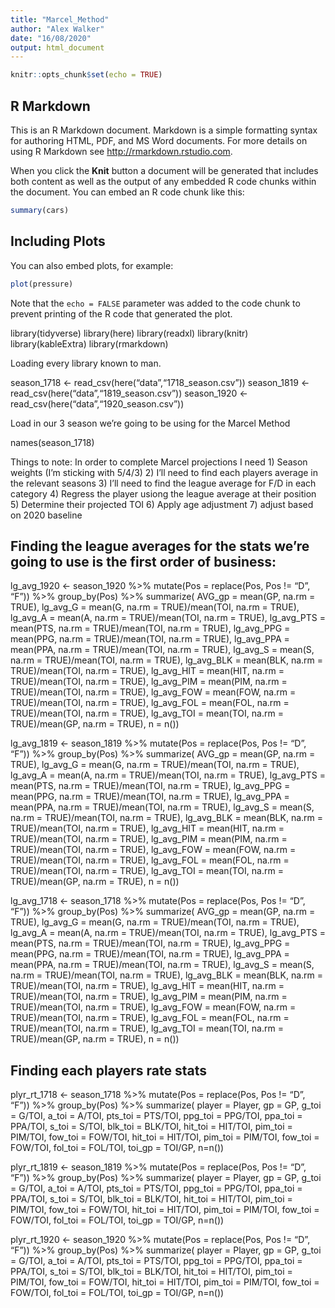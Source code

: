 ```yaml
---
title: "Marcel_Method"
author: "Alex Walker"
date: "16/08/2020"
output: html_document
---
```


```r
knitr::opts_chunk$set(echo = TRUE)
```

## R Markdown

This is an R Markdown document. Markdown is a simple formatting syntax for authoring HTML, PDF, and MS Word documents. For more details on using R Markdown see <http://rmarkdown.rstudio.com>.

When you click the **Knit** button a document will be generated that includes both content as well as the output of any embedded R code chunks within the document. You can embed an R code chunk like this:

```r
summary(cars)
```

## Including Plots

You can also embed plots, for example:

```r
plot(pressure)
```

Note that the `echo = FALSE` parameter was added to the code chunk to prevent printing of the R code that generated the plot.


library(tidyverse) 
library(here) 
library(readxl) 
library(knitr)
library(kableExtra)
library(rmarkdown)

Loading every library known to man. 

season_1718 <- read_csv(here("data","1718_season.csv"))
season_1819 <- read_csv(here("data","1819_season.csv"))
season_1920 <- read_csv(here("data","1920_season.csv"))

Load in our 3 season we're going to be using for the Marcel Method

names(season_1718)

Things to note: In order to complete Marcel projections I need 1) Season weights (I'm sticking with 5/4/3) 2) I'll need to find each players average in the relevant seasons 3) I'll need to find the league average for F/D in each category 4) Regress the player usiong the league average at their position 5) Determine their projected TOI 6) Apply age adjustment 7) adjust based on 2020 baseline


## Finding the league averages for the stats we're going to use is the first order of business: 


lg_avg_1920 <- season_1920 %>%
          mutate(Pos = replace(Pos, Pos != "D", "F")) %>%
          group_by(Pos) %>%
          summarize(
          AVG_gp = mean(GP, na.rm = TRUE),
  lg_avg_G = mean(G, na.rm = TRUE)/mean(TOI, na.rm = TRUE),
  lg_avg_A = mean(A, na.rm = TRUE)/mean(TOI, na.rm = TRUE),
  lg_avg_PTS = mean(PTS, na.rm = TRUE)/mean(TOI, na.rm = TRUE),
        lg_avg_PPG = mean(PPG, na.rm = TRUE)/mean(TOI, na.rm = TRUE),
        lg_avg_PPA = mean(PPA, na.rm = TRUE)/mean(TOI, na.rm = TRUE),
        lg_avg_S = mean(S, na.rm = TRUE)/mean(TOI, na.rm = TRUE),
        lg_avg_BLK = mean(BLK, na.rm = TRUE)/mean(TOI, na.rm = TRUE),
        lg_avg_HIT = mean(HIT, na.rm = TRUE)/mean(TOI, na.rm = TRUE),
        lg_avg_PIM = mean(PIM, na.rm = TRUE)/mean(TOI, na.rm = TRUE),
        lg_avg_FOW = mean(FOW, na.rm = TRUE)/mean(TOI, na.rm = TRUE),
        lg_avg_FOL = mean(FOL, na.rm = TRUE)/mean(TOI, na.rm = TRUE),
        lg_avg_TOI = mean(TOI, na.rm = TRUE)/mean(GP, na.rm = TRUE),
          n = n())

lg_avg_1819 <- season_1819 %>%
          mutate(Pos = replace(Pos, Pos != "D", "F")) %>%
          group_by(Pos) %>%
          summarize(
          AVG_gp = mean(GP, na.rm = TRUE),
        lg_avg_G = mean(G, na.rm = TRUE)/mean(TOI, na.rm = TRUE),
        lg_avg_A = mean(A, na.rm = TRUE)/mean(TOI, na.rm = TRUE),
        lg_avg_PTS = mean(PTS, na.rm = TRUE)/mean(TOI, na.rm = TRUE),
        lg_avg_PPG = mean(PPG, na.rm = TRUE)/mean(TOI, na.rm = TRUE),
        lg_avg_PPA = mean(PPA, na.rm = TRUE)/mean(TOI, na.rm = TRUE),
        lg_avg_S = mean(S, na.rm = TRUE)/mean(TOI, na.rm = TRUE),
        lg_avg_BLK = mean(BLK, na.rm = TRUE)/mean(TOI, na.rm = TRUE),
        lg_avg_HIT = mean(HIT, na.rm = TRUE)/mean(TOI, na.rm = TRUE),
        lg_avg_PIM = mean(PIM, na.rm = TRUE)/mean(TOI, na.rm = TRUE),
        lg_avg_FOW = mean(FOW, na.rm = TRUE)/mean(TOI, na.rm = TRUE),
        lg_avg_FOL = mean(FOL, na.rm = TRUE)/mean(TOI, na.rm = TRUE),
        lg_avg_TOI = mean(TOI, na.rm = TRUE)/mean(GP, na.rm = TRUE),
          n = n())


lg_avg_1718 <- season_1718 %>%
          mutate(Pos = replace(Pos, Pos != "D", "F")) %>%
          group_by(Pos) %>%
          summarize(
          AVG_gp = mean(GP, na.rm = TRUE),
        lg_avg_G = mean(G, na.rm = TRUE)/mean(TOI, na.rm = TRUE),
        lg_avg_A = mean(A, na.rm = TRUE)/mean(TOI, na.rm = TRUE),
        lg_avg_PTS = mean(PTS, na.rm = TRUE)/mean(TOI, na.rm = TRUE),
        lg_avg_PPG = mean(PPG, na.rm = TRUE)/mean(TOI, na.rm = TRUE),
        lg_avg_PPA = mean(PPA, na.rm = TRUE)/mean(TOI, na.rm = TRUE),
        lg_avg_S = mean(S, na.rm = TRUE)/mean(TOI, na.rm = TRUE),
        lg_avg_BLK = mean(BLK, na.rm = TRUE)/mean(TOI, na.rm = TRUE),
        lg_avg_HIT = mean(HIT, na.rm = TRUE)/mean(TOI, na.rm = TRUE),
        lg_avg_PIM = mean(PIM, na.rm = TRUE)/mean(TOI, na.rm = TRUE),
        lg_avg_FOW = mean(FOW, na.rm = TRUE)/mean(TOI, na.rm = TRUE),
        lg_avg_FOL = mean(FOL, na.rm = TRUE)/mean(TOI, na.rm = TRUE),
        lg_avg_TOI = mean(TOI, na.rm = TRUE)/mean(GP, na.rm = TRUE),
          n = n())

## Finding each players rate stats

plyr_rt_1718 <- season_1718 %>%
            mutate(Pos = replace(Pos, Pos != "D", "F")) %>%
          group_by(Pos) %>%
          summarize(
          player = Player,
          gp = GP,
          g_toi = G/TOI,
          a_toi = A/TOI,
          pts_toi = PTS/TOI,
          ppg_toi = PPG/TOI,
          ppa_toi = PPA/TOI,
          s_toi = S/TOI,
          blk_toi = BLK/TOI,
          hit_toi = HIT/TOI,
          pim_toi = PIM/TOI,
          fow_toi = FOW/TOI,
          hit_toi = HIT/TOI,
          pim_toi = PIM/TOI,
          fow_toi = FOW/TOI,
          fol_toi = FOL/TOI,
          toi_gp = TOI/GP,
          n=n())
          
plyr_rt_1819 <- season_1819 %>%
            mutate(Pos = replace(Pos, Pos != "D", "F")) %>%
          group_by(Pos) %>%
          summarize(
          player = Player,
          gp = GP,
          g_toi = G/TOI,
          a_toi = A/TOI,
          pts_toi = PTS/TOI,
          ppg_toi = PPG/TOI,
          ppa_toi = PPA/TOI,
          s_toi = S/TOI,
          blk_toi = BLK/TOI,
          hit_toi = HIT/TOI,
          pim_toi = PIM/TOI,
          fow_toi = FOW/TOI,
          hit_toi = HIT/TOI,
          pim_toi = PIM/TOI,
          fow_toi = FOW/TOI,
          fol_toi = FOL/TOI,
          toi_gp = TOI/GP,
          n=n())

plyr_rt_1920 <- season_1920 %>%
            mutate(Pos = replace(Pos, Pos != "D", "F")) %>%
          group_by(Pos) %>%
          summarize(
          player = Player,
          gp = GP,
          g_toi = G/TOI,
          a_toi = A/TOI,
          pts_toi = PTS/TOI,
          ppg_toi = PPG/TOI,
          ppa_toi = PPA/TOI,
          s_toi = S/TOI,
          blk_toi = BLK/TOI,
          hit_toi = HIT/TOI,
          pim_toi = PIM/TOI,
          fow_toi = FOW/TOI,
          hit_toi = HIT/TOI,
          pim_toi = PIM/TOI,
          fow_toi = FOW/TOI,
          fol_toi = FOL/TOI,
          toi_gp = TOI/GP,
          n=n())

